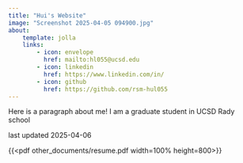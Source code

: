 ```yaml
---
title: "Hui's Website"
image: "Screenshot 2025-04-05 094900.jpg"
about:
    template: jolla
    links:
        - icon: envelope
          href: mailto:hl055@ucsd.edu
        - icon: linkedin
          href: https://www.linkedin.com/in/
        - icon: github
          href: https://github.com/rsm-hul055
---
```


Here is a paragraph about me! I am a graduate student in UCSD Rady school


last updated 2025-04-06

{{<pdf other_documents/resume.pdf width=100% height=800>}}

